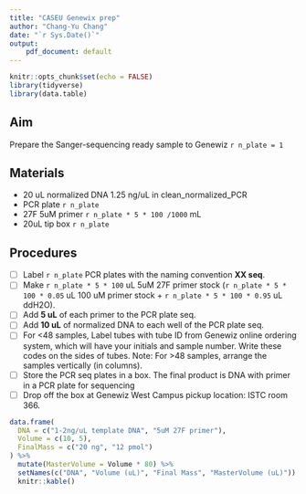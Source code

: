 ```yaml
---
title: "CASEU Genewix prep"
author: "Chang-Yu Chang"
date: "`r Sys.Date()`" 
output: 
    pdf_document: default
---
```


```r
knitr::opts_chunk$set(echo = FALSE)
library(tidyverse)
library(data.table)
```

## Aim

Prepare the Sanger-sequencing ready sample to Genewiz `r n_plate = 1`

## Materials 

- 20 uL normalized DNA 1.25 ng/uL in clean_normalized_PCR
- PCR plate `r n_plate`
- 27F 5uM primer `r n_plate * 5 * 100 /1000` mL  
- 20uL tip box `r n_plate`

## Procedures

- [ ] Label `r n_plate` PCR plates with the naming convention **XX seq**.
- [ ] Make `r n_plate * 5 * 100` uL 5uM 27F primer stock (`r n_plate * 5 * 100 * 0.05` uL 100 uM primer stock + `r n_plate * 5 * 100 * 0.95` uL ddH2O).
- [ ] Add **5 uL** of each primer to the PCR plate seq.
- [ ] Add **10 uL** of normalized DNA to each well of the PCR plate seq.
- [ ] For <48 samples, Label tubes with tube ID from Genewiz online ordering system, which will have your initials and sample number. Write these codes on the sides of tubes. Note: For >48 samples, arrange the samples vertically (in columns).
- [ ] Store the PCR seq plates in a box. The final product is DNA with primer in a PCR plate for sequencing
- [ ] Drop off the box at Genewiz West Campus pickup location: ISTC room 366.


```r
data.frame(
  DNA = c("1-2ng/uL template DNA", "5uM 27F primer"),
  Volume = c(10, 5),
  FinalMass = c("20 ng", "12 pmol")
) %>%
  mutate(MasterVolume = Volume * 80) %>%
  setNames(c("DNA", "Volume (uL)", "Final Mass", "MasterVolume (uL)")) %>%
  knitr::kable()
```

